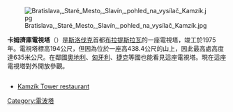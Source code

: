 [[Image:Bratislava,_Staré_Mesto,_Slavín,_pohled_na_vysílač_Kamzík.jpg|right]]

'''卡姆濟庫電視塔'''（{{lang-sk|Televízna veža na Kamzíku}}）是[[斯洛伐克|斯洛伐克]]首都[[布拉提斯拉瓦|布拉提斯拉瓦]]的一座電視塔，竣工於1975年。電視塔標高194公尺，但因為位於一座高438.4公尺的山上，因此最高處高度達635米公尺。在鄰國[[奧地利|奧地利]]、[[匈牙利|匈牙利]]、[[捷克|捷克]]等國也能看見這座電視塔。現在這座電視塔對外開放參觀。
== ==
* [https://web.archive.org/web/20160204041342/http://www.altitude.sk/en/altitude_restaurant.html Kamzík Tower restaurant]
{{Commonscat|Kamzík}}
{{coord|48|10|57|N|17|05|41|E|type:landmark_region:SK-BL|display=title}}
[[Category:電波塔|Category:電波塔]]